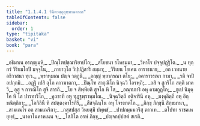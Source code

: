 ```yaml
---
title: "1.1.4.1 วินีตวตฺถุอุทฺทานคาถา"
tableOfContents: false
sidebar:
  order: 1
type: "tipitaka"
basket: "vi"
book: "para"
---
```



<DynamicBreadcrumb />

<Paragraph number="705" type="verses" book="para">
_อธิมาเน อรญฺญมฺหิ,_  
_ปิณฺโฑปชฺฌาริยาปโถ;_  
_สํโยชนา รโหธมฺมา,_  
_วิหาโร ปจฺจุปฏฺฐิโต._  

</Paragraph>

<Paragraph number="706" type="verses" book="para">
_น ทุกฺกรํ วิริยมโถปิ มจฺจุโน,_  
_ภายาวุโส วิปฺปฏิสาริ สมฺมา;_  
_วิริเยน โยเคน อาราธนาย,_  
_อถ เวทนาย อธิวาสนา ทุเว._  

</Paragraph>

<Paragraph number="707" type="verses" book="para">
_พฺราหฺมเณ ปญฺจ วตฺถูนิ,_  
_อญฺญํ พฺยากรณา ตโย;_  
_อคาราวรณา กามา,_  
_รติ จาปิ อปกฺกมิ._  

</Paragraph>

<Paragraph number="708" type="verses" book="para">
_อฏฺฐิ เปสิ อุโภ คาวฆาตกา,_  
_ปิณฺโฑ สากุณิโก นิจฺฉวิ โอรพฺภิ;_  
_อสิ จ สูกริโก สตฺติ มาควิ,_  
อุสุ จ การณิโก สูจิ สารถิ._  

</Paragraph>

<Paragraph number="709" type="verses" book="para">
_โย จ สิพฺพียติ สูจโก หิ โส,_  
_อณฺฑภาริ อหุ คามกูฏโก;_  
_กูเป นิมุคฺโค หิ โส ปารทาริโก,_  
_คูถขาที อหุ ทุฏฺฐพฺราหฺมโณ._  

</Paragraph>

<Paragraph number="710" type="verses" book="para">
_นิจฺฉวิตฺถี อติจารินี อหุ,_  
_มงฺคุลิตฺถี อหุ อิกฺขณิตฺถิกา;_  
_โอกิลินี หิ สปตฺตงฺคาโรกิริ,_  
_สีสจฺฉินฺโน อหุ โจรฆาตโก._  

</Paragraph>

<Paragraph number="711" type="verses" book="para">
_ภิกฺขุ ภิกฺขุนี สิกฺขมานา,_  
_สามเณโร อถ สามเณริกา;_  
_กสฺสปสฺส วินยสฺมึ ปพฺพชํ,_  
_ปาปกมฺมมกรึสุ ตาวเท._  

</Paragraph>

<Paragraph number="712" type="verses" book="para">
_ตโปทา ราชคเห ยุทฺธํ,_  
_นาคาโนคาหเนน จ;_  
_โสภิโต อรหํ ภิกฺขุ,_  
_ปญฺจกปฺปสตํ สเรติ._
</Paragraph>